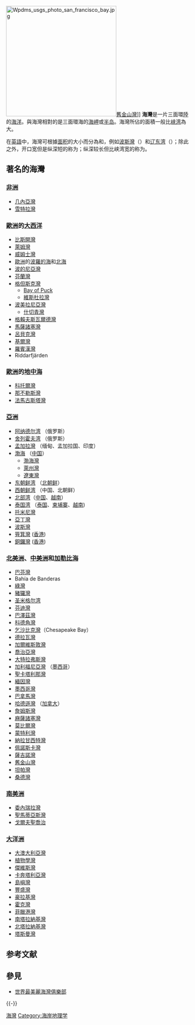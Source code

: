 [[File:Wpdms_usgs_photo_san_francisco_bay.jpg|300px]][[舊金山灣|舊金山灣]]]]
'''海灣'''是一片三面環[[陆地|陸]]的[[海洋|海洋]]。與海灣相對的是三面環海的[[海岬|海岬]]或[[半岛|半岛]]。海灣所佔的面積一般比[[峡湾|峡湾]]為大。

在[[英語|英語]]中，海灣可根據[[面积|面积]]的大小而分為{{lang|en|gulf}}和{{lang|en|bay}}，例如[[波斯湾|波斯灣]]（{{lang|en|Persian Gulf}}）和[[辽东湾|辽东湾]]（{{lang|en|Liaodong Bay}}）；除此之外，开口宽但是纵深短的称为{{lang|en|bight}}；纵深较长但比峡湾宽的称为{{lang|en|sound}}。

== 著名的海灣 ==
=== [[非洲|非洲]] ===
* [[几內亞灣|几內亞灣]]
* [[雪特拉灣|雪特拉灣]]

=== [[欧洲|歐洲]]的[[大西洋|大西洋]] ===
* [[比斯開灣|比斯開灣]]
* [[萊姆灣|萊姆灣]]
* [[威姆士灣|威姆士灣]]
* [[欧洲|歐洲]]的[[波罗的海|波羅的海]]和[[北海_(大西洋)|北海]]
* [[波的尼亞灣|波的尼亞灣]]
* [[芬蘭灣|芬蘭灣]]
* [[格但斯克灣|格但斯克灣]]
** [[Bay_of_Puck|Bay of Puck]]
** [[維斯杜拉灣|維斯杜拉灣]]
* [[波美拉尼亞灣|波美拉尼亞灣]]
** [[什切青灣|什切青灣]]
* [[格賴夫斯瓦爾德灣|格賴夫斯瓦爾德灣]]
* [[馬薩諸塞灣|馬薩諸塞灣]]
* [[呂貝克灣|呂貝克灣]]
* [[基爾灣|基爾灣]]
* [[羅賓漢灣|羅賓漢灣]]
* Riddarfjärden

=== [[欧洲|歐洲]]的[[地中海|地中海]] ===
* [[科托爾灣|科托爾灣]]
* [[那不勒斯灣|那不勒斯灣]]
* [[法馬古斯塔灣|法馬古斯塔灣]]

=== [[亞洲|亞洲]] ===
* [[阿纳德尔湾|阿纳德尔湾]] （俄罗斯）
* [[舍列霍夫湾|舍列霍夫湾]] （俄罗斯）
* [[孟加拉湾|孟加拉灣]] （缅甸、孟加拉国、印度）
* [[渤海|渤海]] （[[中国|中国]]）
** [[渤海湾|渤海灣]]
** [[萊州灣|萊州灣]]
** [[辽东湾|遼東灣]]
* [[东朝鲜湾|东朝鲜湾]] （[[朝鲜民主主义人民共和国|北朝鲜]]）
* [[西朝鲜湾|西朝鲜湾]] （中国、北朝鲜）
* [[北部湾|北部湾]]（[[中国|中国]]、[[越南|越南]]）
* [[泰国湾|泰国湾]] （[[泰国|泰国]]、[[柬埔寨|柬埔寨]]、[[越南|越南]])
* [[托米尼灣|托米尼灣]]
* [[亞丁灣|亞丁灣]]
* [[波斯灣|波斯灣]]
* [[筲箕灣|筲箕灣]] ([[香港|香港]])
* [[銅鑼灣|銅鑼灣]] ([[香港|香港]])

=== [[北美洲|北美洲]]、[[中美洲|中美洲]]和[[加勒比海|加勒比海]] ===
* [[巴芬灣|巴芬灣]]
* Bahía de Banderas
* [[綠灣|綠灣]]
* [[豬玀灣|豬玀灣]]
* [[圣米格尔湾|圣米格尔湾]]
* [[芬迪灣|芬迪灣]]
* [[巴澤茲灣|巴澤茲灣]]
* [[科德角灣|科德角灣]]
* [[乞沙比克灣|乞沙比克灣]]（Chesapeake Bay）
* [[德拉瓦灣|德拉瓦灣]]
* [[加爾維斯敦灣|加爾維斯敦灣]]
* [[喬治亞灣|喬治亞灣]]
* [[大特拉弗斯灣|大特拉弗斯灣]]
* [[加利福尼亞灣|加利福尼亞灣]] （[[墨西哥|墨西哥]]）
* [[聖卡塔利那灣|聖卡塔利那灣]]
* [[缅因湾|緬因灣]]
* [[墨西哥湾|墨西哥灣]]
* [[巴拿馬灣|巴拿馬灣]]
* [[哈德遜灣|哈德遜灣]] （[[加拿大|加拿大]]）
* [[詹姆斯灣|詹姆斯灣]]
* [[麻薩諸塞灣|麻薩諸塞灣]]
* [[莫比爾灣|莫比爾灣]]
* [[蒙特利灣|蒙特利灣]]
* [[納拉甘西特灣|納拉甘西特灣]]
* [[佩諾斯卡灣|佩諾斯卡灣]]
* [[薩吉諾灣|薩吉諾灣]]
* [[舊金山灣|舊金山灣]]
* [[坦帕灣|坦帕灣]]
* [[桑德灣|桑德灣]]

=== [[南美洲|南美洲]] ===
* [[委內瑞拉灣|委內瑞拉灣]]
* [[聖馬蒂亞斯灣|聖馬蒂亞斯灣]]
* [[戈爾夫聖喬治|戈爾夫聖喬治]]

=== [[大洋洲|大洋洲]] ===
{{Portal box|地理|地球科學}}
* [[大澳大利亞灣|大澳大利亞灣]]
* [[植物學灣|植物學灣]]
* [[傑維斯灣|傑維斯灣]]
* [[卡奔塔利亞灣|卡奔塔利亞灣]]
* [[島嶼灣|島嶼灣]]
* [[丰盛湾|豐盛灣]]
* [[豪拉基灣|豪拉基灣]]
* [[霍克灣|霍克灣]]
* [[菲臘港灣|菲臘港灣]]
* [[南塔拉納基灣|南塔拉納基灣]]
* [[北塔拉納基灣|北塔拉納基灣]]
* [[塔斯曼灣|塔斯曼灣]]

== 参考文献 ==
{{Reflist}}

== 參見 ==
* [[世界最美麗海灣俱樂部|世界最美麗海灣俱樂部]]

{{-}}
{{沿海地区地理}}

{{Authority control}}

[[Category:海灣|]]
[[Category:海岸地理学|Category:海岸地理学]]